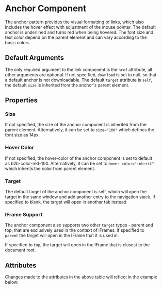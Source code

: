 

<Meta of={AnchorStories} />

# Anchor Component

The anchor pattern provides the visual formatting of links, which also includes the hover effect with adjustment of the mouse pointer.
The default anchor is underlined and turns red when being hovered. The font size and text color depend on the parent element and can vary according to the basic colors.

## Default Arguments

<Canvas columns={3} withSource="open" withToolbar={false}>
  <Story id="components-interaction-anchor--story-010-default" />
</Canvas>

The only required argument to the link component is the `href` attribute, all other arguments are optional.
If not specified, `download` is set to null, so that a default anchor is not downloadable.
The default `target` attribute is `self`, the default `size` is inherited from the anchor's parent element.

## Properties

### Size

<Canvas columns={3} withSource="open" withToolbar={false}>
  <Story id="components-interaction-anchor--story-020-size-100" />
</Canvas>

If not specified, the size of the anchor component is inherited from the parent element.
Alternatively, it can be set to `size="100"` which defines the font size as 14px.

### Hover Color

<Canvas columns={3} withSource="open" withToolbar={false}>
  <Story id="components-interaction-anchor--story-040-blue-hover-color" />
</Canvas>

If not specified, the hover-color of the anchor component is set to default as b2b-color-red-100.
Alternatively, it can be set to `hover-color="inherit"` which inherits the color from parent element.

### Target

<Canvas columns={3} withSource="open" withToolbar={false}>
  <Story id="components-interaction-anchor--story-030-target-blank" />
</Canvas>

The default target of the anchor component is self, which will open the target in the same window and add another entry to the navigation stack.
If specified to blank, the target will open in another tab instead.

### IFrame Support

The anchor component also supports two other `target` types - parent and top, that are exclusively used in the context of IFrames.
If specified to `parent` the target will open in the IFrame that it is used in.

If specified to `top`, the target will open in the IFrame that is closest to the document root.

## Attributes

<ArgTypes of={AnchorStories} />
Changes made to the attributes in the above table will reflect in the example
below:
<Primary />
